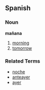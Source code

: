 == Spanish ==
=== Noun ===
'''mañana'''
# [[morning]]
# [[tomorrow]]

=== Related Terms ===
*[[noche]]
*[[anteayer]]
*[[ayer]]